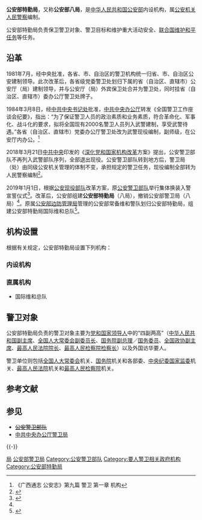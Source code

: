{{not|中共中央办公厅警卫局|中国人民解放军61889部队}}
{{Infobox PRCG |color = darkblue
|机构名称=公安部特勤局<br />（公安部八局）
|机构名称2=
|标志1=Police Badge,P.R.China.svg
|标志1说明=[[中华人民共和国人民警察警徽|中华人民共和国人民警察警徽]]
|标志2=Red_star.svg
|标志2说明=[[s:国务院关于国家行政机关和企业事业单位社会团体印章管理的规定|1999年规定]]：[[印章|印章]][[直径|直径]]4.2厘米，中央刊[[五角星|五角星]]，由[[中华人民共和国公安部|公安部]]制发。
|上级机构=[[中华人民共和国公安部|中华人民共和国公安部]]
|成立时间=1949年
|地址1=[[北京市|北京市]]
|行政级别=正司局级
|职位1=局长、党委书记
|人员1=[[王小洪|王小洪]] {{Small|[[副总警监|副总警监]]（公安部党委书记、部长兼）}}
|职位2=[[政治委员|政治委员]]、党委副书记、纪委书记
|人员2=[[李宪法|李宪法]] {{Small|[[副总警监|副总警监]]}}
|a=[[中央警卫局|中央警卫局]]
|职位3=副局长
|人员3=
[[陈愿涛|陈愿涛]] {{Small|[[一级警监|一级警监]]}}<br>
[[孟庆忠|孟庆忠]] {{Small|[[一级警监|一级警监]]}}
}}
'''公安部特勤局'''，又称'''公安部八局'''，是[[中华人民共和国公安部|中华人民共和国公安部]]内设机构，属[[公安机关|公安机关]][[中华人民共和国人民警察|人民警察]]编制。

公安部特勤局负责保卫警卫对象、警卫目标和维护重大活动安全、[[中国维和部队|联合国维护和平任务]]等任务。

== 沿革 ==
1981年7月，经中央批准，各省、市、自治区的警卫机构统一归省、市、自治区公安建制领导。此次改革后，各省级党委警卫处划归下属的省（自治区、直辖市）公安厅（局）建制领导，并与公安厅（局）外宾保卫处合并为警卫处，同时挂省（自治区、直辖市）委办公厅警卫处牌子。

1984年3月8日，经[[中国共产党中央书记处|中共中央书记处]]批准，[[中共中央办公厅|中共中央办公厅]]转发《全国警卫工作座谈会纪要》，指出：“为了保证警卫人员的政治素质和业务素质，符合革命化、军事化、战斗化的要求，拟将全国现有2000名警卫人员列入武警建制，享受武警待遇。”各省（自治区、直辖市）党委办公厅警卫处改为武警现役编制，副师级，在公安厅内办公。<ref name="guangxi">《广西通志 公安志》第九篇 警卫 第一章 机构</ref>

2018年3月21日[[中国共产党中央委员会|中共中央]]印发的《[[深化党和国家机构改革|深化党和国家机构改革]]方案》提出，公安警卫部队不再列入武警部队序列，全部退出现役。公安警卫部队转到地方后，警卫局（处）由同级公安机关管理的体制不变，承担规定的警卫任务，现役编制全部转为人民警察编制<ref>{{Cite web|title=公安边防、消防、警卫部队全部退出现役|url=https://news.qq.com/a/20180321/028746.htm|accessdate=2019-02-25|archiveurl=https://web.archive.org/web/20180321192731/https://news.qq.com/a/20180321/028746.htm|archivedate=2018-03-21|dead-url=no}}</ref>。

2019年1月1日，根据[[公安现役部队|公安现役部队]]改革方案，原[[公安警卫部队|公安警卫部队]]举行集体换装入警宣誓仪式<ref name="报道0225A">{{cite web|title=站在新起点、履行新使命 湖南省公安厅特勤局举行集体换装入警宣誓仪式|url=http://hunan.sina.cn/fazhi/2019-01-02/detail-ihqfskcn3252208.d.html|accessdate=2019-02-25|author=湖南公安|publisher=新浪网湖南|archiveurl=https://web.archive.org/web/20201130125655/http://hunan.sina.cn/fazhi/2019-01-02/detail-ihqfskcn3252208.d.html|archivedate=2020-11-30|dead-url=no}}</ref>。改革后，公安部组建'''公安部特勤局'''（八局），撤销公安部警卫局（八局）<ref name="报道0225A" />。原属[[中华人民共和国公安部边防管理局|公安部边防管理局]]管理的公安部常备维和警队划归公安部特勤局，组建公安部特勤局国际维和总队<ref name="报道0824A">{{cite web|title=骄傲！临大优秀校友陈敏入选维和警队，还与联合国秘书长握手！|url=http://dxs.moe.gov.cn/zx/a/xyh_xyh_lydx/200527/1556323.shtml|accessdate=2020-08-24|author=张欣杰|publisher=中国大学生在线}}</ref>。

== 机构设置 ==
根据有关规定，公安部特勤局设置下列机构：
=== 内设机构 ===
{{columns-list|2|
* 办公室
* 政治部
* 首长警卫处
* 外宾警卫处
* 会议警卫处
* 现场警卫处
* 防爆安检中心
* 培训中心
* 信息技术中心
* 后勤装备处
* 审计处
* 警卫队
}}

=== 直属机构 ===
* 国际维和总队

== 警卫对象 ==
公安部特勤局负责的警卫对象主要为[[党和国家领导人|党和国家领导人]]中的“四副两高”（[[中华人民共和国副主席|中华人民共和国副主席]]、[[全国人民代表大会常务委员会副委员长|全国人大常委会副委员长]]、[[中华人民共和国国务院副总理|国务院副总理]]／[[国务委员|国务委员]]、[[中国人民政治协商会议全国委员会副主席|全国政协副主席]]、[[中华人民共和国最高人民法院院长|最高人民法院院长]]、[[中华人民共和国最高人民检察院|最高人民检察院检察长]]）以及外国访华要人。

警卫单位则包括[[全国人民代表大会常务委员会|全国人大常委会]]机关、[[中华人民共和国国务院|国务院]]机关和各部委、[[中国共产党中央纪律检查委员会|中央纪委]][[中华人民共和国国家监察委员会|国家监委]]机关、[[中华人民共和国最高人民法院|最高人民法院]]机关和[[中华人民共和国最高人民检察院|最高人民检察院]]机关。

== 参考文献 ==
{{Reflist|30em}}

== 参见 ==
{{Portal box|中华人民共和国|警察與執法}}
* <s>[[公安警卫部队|公安警卫部队]]</s>
* [[中共中央办公厅警卫局|中共中央办公厅警卫局]]

{{-}}
{{中华人民共和国公安部}}

[[Category:中华人民共和国公安部|局]]
[[Category:公安部警卫局|]]
[[Category:公安警卫部队|Category:公安警卫部队]]
[[Category:要人警卫相关政府机构|Category:要人警卫相关政府机构]]
[[Category:公安部特勤局|Category:公安部特勤局]]
